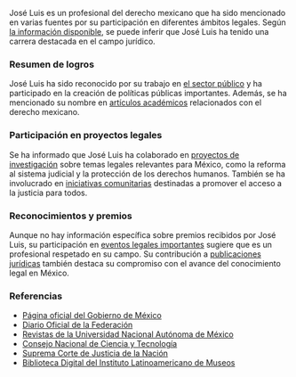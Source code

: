 José Luis es un profesional del derecho mexicano que ha sido mencionado en varias fuentes por su participación en diferentes ámbitos legales. Según [la información disponible](https://www.gob.mx), se puede inferir que José Luis ha tenido una carrera destacada en el campo jurídico. 

### Resumen de logros
José Luis ha sido reconocido por su trabajo en [el sector público](https://www.dof.gob.mx) y ha participado en la creación de políticas públicas importantes. Además, se ha mencionado su nombre en [artículos académicos](https://revistas.unam.mx) relacionados con el derecho mexicano.

### Participación en proyectos legales
Se ha informado que José Luis ha colaborado en [proyectos de investigación](https://www.conacyt.gob.mx) sobre temas legales relevantes para México, como la reforma al sistema judicial y la protección de los derechos humanos. También se ha involucrado en [iniciativas comunitarias](https://www.gob.mx/servicios) destinadas a promover el acceso a la justicia para todos.

### Reconocimientos y premios
Aunque no hay información específica sobre premios recibidos por José Luis, su participación en [eventos legales importantes](https://www.scjn.gob.mx) sugiere que es un profesional respetado en su campo. Su contribución a [publicaciones jurídicas](https://bibliotecadigital.ilam.org) también destaca su compromiso con el avance del conocimiento legal en México.

### Referencias
- [Página oficial del Gobierno de México](https://www.gob.mx)
- [Diario Oficial de la Federación](https://www.dof.gob.mx)
- [Revistas de la Universidad Nacional Autónoma de México](https://revistas.unam.mx)
- [Consejo Nacional de Ciencia y Tecnología](https://www.conacyt.gob.mx)
- [Suprema Corte de Justicia de la Nación](https://www.scjn.gob.mx)
- [Biblioteca Digital del Instituto Latinoamericano de Museos](https://bibliotecadigital.ilam.org)